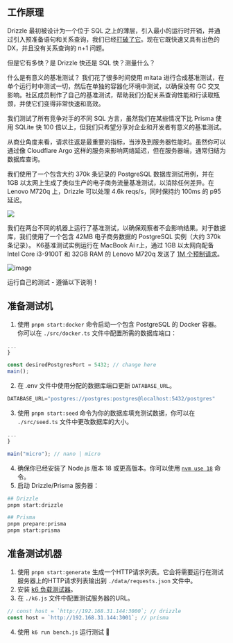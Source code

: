 

<CenteredLayout customTitle="基准测试">

<BenchmarkHeader />

<MdxBenchmark client:load />

## 工作原理

Drizzle 最初被设计为一个位于 SQL 之上的薄层，引入最小的运行时开销，并通过引入预准备语句和关系查询，我们已经[打破了它](https://medium.com/drizzle-stories/weve-built-typescript-orm-for-821-days-then-this-happened-71282a8b0206)。现在它既快速又具有出色的 DX，并且没有关系查询的 n+1 问题。

但是它有多快？是 Drizzle 快还是 SQL 快？测量什么？

什么是有意义的基准测试？
我们花了很多时间使用 mitata 进行合成基准测试，在单个运行时中测试一切，然后在单独的容器化环境中测试，以确保没有 GC 交叉影响。社区成员制作了自己的基准测试，帮助我们分配关系查询性能和行读取瓶颈，并使它们变得非常快速和高效。

我们测试了所有竞争对手的不同 SQL 方言，虽然我们在某些情况下比 Prisma 使用 SQLite 快 100 倍以上，但我们只希望分享对企业和开发者有意义的基准测试。

从商业角度来看，请求往返是最重要的指标，当涉及到服务器性能时。虽然你可以通过像 Cloudflare Argo 这样的服务来影响网络延迟，但在服务器端，通常归结为数据库查询。

我们使用了一个包含大约 370k 条记录的 PostgreSQL 数据库测试用例，并在 1GB 以太网上生成了类似生产的电子商务流量基准测试，以消除任何差异。在 Lenovo M720q 上，Drizzle 可以处理 4.6k reqs/s，同时保持约 100ms 的 p95 延迟。

![](@/assets/images/benchmark-result.webp)

我们在两台不同的机器上运行了基准测试，以确保观察者不会影响结果。对于数据库，我们使用了一个包含 42MB 电子商务数据的 PostgreSQL 实例（大约 370k 条记录）。
K6基准测试实例运行在 MacBook Ai r上，通过 1GB 以太网向配备 Intel Core i3-9100T 和 32GB RAM 的 Lenovo M720q 发送了 [1M 个预制请求](https://github.com/drizzle-team/drizzle-benchmarks/blob/main/data/requests.json)。

![image](@/assets/images/how-it-works.png)


运行自己的测试 - 遵循以下说明！

## 准备测试机
1. 使用 `pnpm start:docker` 命令启动一个包含 PostgreSQL 的 Docker 容器。你可以在 `./src/docker.ts` 文件中配置所需的数据库端口：
```ts
...
}

const desiredPostgresPort = 5432; // change here
main();
```
2. 在 .env 文件中使用分配的数据库端口更新 `DATABASE_URL`。
```ts
DATABASE_URL="postgres://postgres:postgres@localhost:5432/postgres"
```
3. 使用 `pnpm start:seed` 命令为你的数据库填充测试数据，你可以在 `./src/seed.ts` 文件中更改数据库的大小。
```ts
...
}

main("micro"); // nano | micro
```
4. 确保你已经安装了 Node.js 版本 18 或更高版本。你可以使用 [`nvm use 18`](https://github.com/nvm-sh/nvm) 命令。
5. 启动 Drizzle/Prisma 服务器：
```bash
## Drizzle
pnpm start:drizzle

## Prisma
pnpm prepare:prisma
pnpm start:prisma
```

## 准备测试机器
1. 使用 `pnpm start:generate` 生成一个HTTP请求列表。它会将需要运行在测试服务器上的HTTP请求列表输出到 `./data/requests.json` 文件中。
2. 安装 [k6 负载测试器](https://k6.io/)。
3. 在 `./k6.js` 文件中配置测试服务器的URL。
```js
// const host = `http://192.168.31.144:3000`; // drizzle
const host = `http://192.168.31.144:3001`; // prisma
```
4. 使用 `k6 run bench.js` 运行测试 🚀
</CenteredLayout>